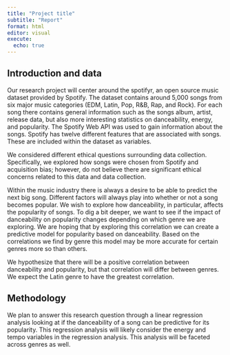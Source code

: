 ```yaml
---
title: "Project title"
subtitle: "Report"
format: html
editor: visual
execute:
  echo: true
---
```


## Introduction and data

Our research project will center around the spotifyr, an open source music dataset provided by Spotify. The dataset contains around 5,000 songs from six major music categories (EDM, Latin, Pop, R&B, Rap, and Rock). For each song there contains general information such as the songs album, artist, release data, but also more interesting statistics on danceability, energy, and popularity. The Spotify Web API was used to gain information about the songs. Spotify has twelve different features that are associated with songs. These are included within the dataset as variables.

We considered different ethical questions surrounding data collection. Specifically, we explored how songs were chosen from Spotify and acquisition bias; however, do not believe there are significant ethical concerns related to this data and data collection.

Within the music industry there is always a desire to be able to predict the next big song. Different factors will always play into whether or not a song becomes popular. We wish to explore how danceability, in particular, affects the popularity of songs. To dig a bit deeper, we want to see if the impact of danceability on popularity changes depending on which genre we are exploring. We are hoping that by exploring this correlation we can create a predictive model for popularity based on danceability. Based on the correlations we find by genre this model may be more accurate for certain genres more so than others. 

We hypothesize that there will be a positive correlation between danceability and popularity, but that correlation will differ between genres. We expect the Latin genre to have the greatest correlation. 

## Methodology

We plan to answer this research question through a linear regression analysis looking at if the danceability of a song can be predictive for its popularity. This regression analysis will likely consider the energy and tempo variables in the regression analysis. This analysis will be faceted across genres as well.
